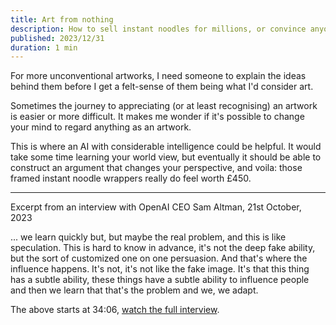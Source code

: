 ```yaml
---
title: Art from nothing
description: How to sell instant noodles for millions, or convince anyone who will listen.
published: 2023/12/31
duration: 1 min
---
```


For more unconventional artworks, I need someone to explain the ideas behind them before I get a felt-sense of them being what I'd consider art.

Sometimes the journey to appreciating (or at least recognising) an artwork is easier or more difficult. It makes me wonder if it's possible to change your mind to regard anything as an artwork.

This is where an AI with considerable intelligence could be helpful. It would take some time learning your world view, but eventually it should be able to construct an argument that changes your perspective, and voila: those framed instant noodle wrappers really do feel worth £450.

---

Excerpt from an interview with OpenAI CEO Sam Altman, 21st October, 2023

... we learn quickly but, but maybe the real problem, and this is like speculation.
This is hard to know in advance, it's not the deep fake ability, but the sort of customized one on one persuasion.
And that's where the influence happens. It's not, it's not like the fake image.
It's that this thing has a subtle ability, these things have a subtle ability to influence people and then we learn that that's the problem and we, we adapt.

The above starts at 34:06, [watch the full interview](https://www.youtube.com/watch?v=byYlC2cagLw).
